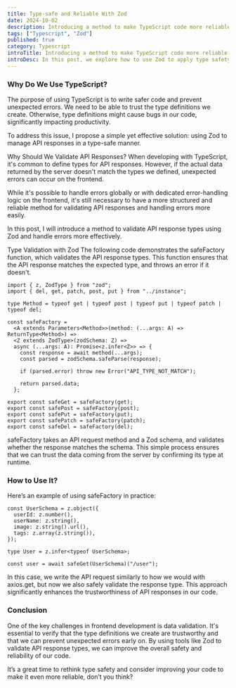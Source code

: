 ```yaml
---
title: Type-safe and Reliable With Zod
date: 2024-10-02
description: Introducing a method to make TypeScript code more reliable.
tags: ["Typescript", "Zod"]
published: true
category: Typescript
introTitle: Introducing a method to make TypeScript code more reliable.
introDesc: In this post, we explore how to use Zod to apply type safety to API responses.
---
```


### Why Do We Use TypeScript?

The purpose of using TypeScript is to write safer code and prevent unexpected errors. We need to be able to trust the type definitions we create. Otherwise, type definitions might cause bugs in our code, significantly impacting productivity.

To address this issue, I propose a simple yet effective solution: using Zod to manage API responses in a type-safe manner.

Why Should We Validate API Responses?
When developing with TypeScript, it's common to define types for API responses. However, if the actual data returned by the server doesn't match the types we defined, unexpected errors can occur on the frontend.

While it's possible to handle errors globally or with dedicated error-handling logic on the frontend, it's still necessary to have a more structured and reliable method for validating API responses and handling errors more easily.

In this post, I will introduce a method to validate API response types using Zod and handle errors more effectively.

Type Validation with Zod
The following code demonstrates the safeFactory function, which validates the API response types. This function ensures that the API response matches the expected type, and throws an error if it doesn't.

```tsx:safeFactory {10-13}
import { z, ZodType } from "zod";
import { del, get, patch, post, put } from "../instance";

type Method = typeof get | typeof post | typeof put | typeof patch | typeof del;

const safeFactory =
  <A extends Parameters<Method>>(method: (...args: A) => ReturnType<Method>) =>
  <Z extends ZodType>(zodSchema: Z) =>
  async (...args: A): Promise<z.infer<Z>> => {
    const response = await method(...args);
    const parsed = zodSchema.safeParse(response);

    if (parsed.error) throw new Error("API_TYPE_NOT_MATCH");

    return parsed.data;
  };

export const safeGet = safeFactory(get);
export const safePost = safeFactory(post);
export const safePut = safeFactory(put);
export const safePatch = safeFactory(patch);
export const safeDel = safeFactory(del);

```

safeFactory takes an API request method and a Zod schema, and validates whether the response matches the schema. This simple process ensures that we can trust the data coming from the server by confirming its type at runtime.

### How to Use It?

Here’s an example of using safeFactory in practice:

```tsx:user-api
const UserSchema = z.object({
  userId: z.number(),
  userName: z.string(),
  image: z.string().url(),
  tags: z.array(z.string()),
});

type User = z.infer<typeof UserSchema>;

const user = await safeGet(UserSchema)("/user");
```

In this case, we write the API request similarly to how we would with axios.get, but now we also safely validate the response type. This approach significantly enhances the trustworthiness of API responses in our code.

### Conclusion

One of the key challenges in frontend development is data validation. It's essential to verify that the type definitions we create are trustworthy and that we can prevent unexpected errors early on. By using tools like Zod to validate API response types, we can improve the overall safety and reliability of our code.

It’s a great time to rethink type safety and consider improving your code to make it even more reliable, don’t you think?
